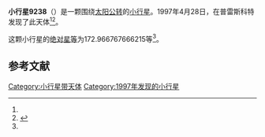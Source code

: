 {{Infobox planet
| bgcolour = #FFFFC0
| name = 9238 Yavapai
| symbol = 
| image = 
| caption = 
| discovery = yes
| discovery_ref = 
| discoverer = {{link-en|保罗·G·康宝|Paul G. Comba}}
| discovery_site = [[普雷斯科特|普雷斯科特]] 
| discovered = 1997年4月28日
| designations = yes
| mp_name = 
| named_after = 
| alt_names = 1997 HO2/ 1982 KM2
| mp_category = [[主带小行星|主带小行星]]
| orbit_ref = <ref name="a">[http://ssd.jpl.nasa.gov/sbdb.cgi?sstr=9238 9238 Yavapai] {{Wayback|url=http://ssd.jpl.nasa.gov/sbdb.cgi?sstr=9238 |date=20201124034836 }}，小行星數據庫瀏覽器（JPL Small-Body Database Browser）－[[美国国家航空航天局|美国国家航空航天局]]喷气推进实验室</ref>
| epoch = 2456400.5 (2013年4月18日更新)
| aphelion = {{convert|3.199970153400977|AU|km|3|abbr=on|lk=out}}
| perihelion = {{convert|2.657127519491226|AU|km|3|abbr=on}}
| semimajor = {{convert|2.928548836446101|AU|km|3|abbr=on}}
| eccentricity = 0.092681165
| period = 1830.531189 [[日|日]]<br />5.01[[儒略年|儒略年]]
| avg_speed = 
| inclination = 1.769200337512082
| asc_node = 180.6208702800165
| mean_anomaly = 
| arg_peri = 172.966767666215
| satellites = 
| physical_characteristics = yes
| dimensions = 
| mass = 
| density = 
| surface_grav = 
| escape_velocity = 
| sidereal_day = 
| axial_tilt = 
| pole_ecliptic_lat = 
| pole_ecliptic_lon = 
| albedo = 
| temperatures= 
| temp_name1 = 
| mean_temp_1 = 
| max_temp_1 = 
| temp_name2 = 
| max_temp_2 = 
| spectral_type = 
| abs_magnitude = 172.966767666215
}}

'''小行星9238'''（{{lang-en|9238 Yavapai}}）是一颗围绕[[太阳|太阳]][[公转|公转]]的[[小行星|小行星]]。1997年4月28日，{{link-en|保罗·G·康宝|Paul G. Comba}}在普雷斯科特发现了此天体<ref name="a" /><ref>{{cite news|title=小行星列表|url=http://cfa-www.harvard.edu/iau/lists/NumberedMPs.txt|accessdate=2013-07-08|newspaper=哈佛大学|archive-date=2008-05-17|archive-url=https://web.archive.org/web/20080517010638/http://cfa-www.harvard.edu/iau/lists/NumberedMPs.txt|dead-url=no}}</ref>。

这颗小行星的[[绝对星等|绝对星等]]为172.966767666215等<ref name="a" />。

==参考文献==
{{reflist}}
{{Minor Planet Number|[[小行星9237|小行星9237]]|[[小行星9239|小行星9239]]}}

{{小天体}}

[[Category:小行星带天体|Category:小行星带天体]]
[[Category:1997年发现的小行星|Category:1997年发现的小行星]]

{{asteroid-stub}}
